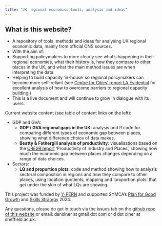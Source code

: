 ```yaml
---
title: "UK regional economics tools, analysis and ideas"
---
```


## What is this website?

* A repository of tools, methods and ideas for analysing UK regional economic data, mainly from official ONS sources.
* With the aim of:
* Supporting policymakers to more clearly see what's happening in their regional economies, what their history is, how they compare to other places in the UK, and what the main method issues are when interpreting the data.
* Helping to build capacity 'in-house' so regional policymakers can become more self-reliant (see [Centre for Cities' report LA Evidential](https://www.centreforcities.org/publication/la-evidential/) for excellent analysis of how to overcome barriers to regional capacity building.)
* This is a live document and will continue to grow in dialogue with its users.

Current website content (see table of content links on the left):

* GDP and GVA:
    - **GDP / GVA regional gaps in the UK**: analysis and R code for comparing different types of economic gap between places, showing what difference choice of data makes.
    - **Beatty & Fothergill analysis of productivity**: visualisations based on the [CRESR report](https://www.shu.ac.uk/centre-regional-economic-social-research/publications/the-productivity-of-industries-and-places) 'Productivity of Industry and Places', showing how much the economic gap between places changes depending on a range of data choices.
* Sectors:
    - **LQ and proportion plots**: code and method showing how to analysis sectoral composition in regions and how they compare to other places, using location quotients, mapping and 'proportion plots' that get under the skin of what LQs are showing.


This project was funded by [Y-PERN](https://y-pern.org.uk/) and supported SYMCA's [Plan for Good Growth](https://www.southyorkshire-ca.gov.uk/business/plan-for-good-growth) and [Skills Strategy](https://www.southyorkshire-ca.gov.uk/business/skills-strategy) 2024.

Any questions, please do get in touch via the issues tab on the [github repo of this website](https://github.com/DanOlner/RegionalEconomicTools) or email: danolner at gmail dot com or d dot olner at sheffield.ac.uk.